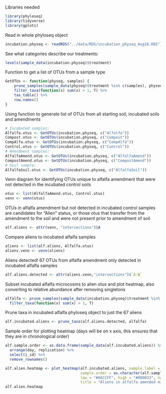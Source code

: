  Libraries needed
```r
library(phyloseq)
library(tidyverse)
library(gplots)
```

 Read in whole phyloseq object
```r
incubation.physeq <- readRDS("../data/RDS/incubation_physeq_Aug18.RDS")
```

 See what categories describe our treatments:
```r
levels(sample_data(incubation.physeq)$treatment)
```

 Function to get a list of OTUs from a sample type
```r
GetOTUs <- function(physeq, samples) {
    prune_samples(sample_data(physeq)$treatment %in% c(samples), physeq) %>%
    filter_taxa(function(x) sum(x) > 1, T) %>%
    tax_table() %>%
    row.names()
}
```

 Using function to generate list of OTUs from all starting soil, incubated soils and amendments
```r
# Incubated samples:
Alfalfa.otus <- GetOTUs(incubation.physeq, c("Alfalfa"))
Compost.otus <- GetOTUs(incubation.physeq, c("Compost"))
CompAlfa.otus <- GetOTUs(incubation.physeq, c("CompAlfa"))
Control.otus <- GetOTUs(incubation.physeq, c("Control"))
# Amendment samples:
AlfalfaAmend.otus <- GetOTUs(incubation.physeq, c("AlfalfaAmend"))
CompostAmend.otus <- GetOTUs(incubation.physeq, c("CompostAmend"))
# Soil sample:
AlfalfaSoil.otus <- GetOTUs(incubation.physeq, c("AlfalfaSoil"))
```

 Venn diagram for identifying OTUs unique to alfalfa amendment that were not detected in the incubated control soils
```r
otus <- list(AlfalfaAmend.otus, Control.otus)
venn <- venn(otus)
```

 OTUs in alfalfa amendment but not detected in incubated control samples are candidates for "Alien" status, or those otus
that transfer from the amendment to the soil and were not present prior to amendment of soil
```r
alf.aliens <- attr(venn, "intersections")$A
```

 Compare aliens to incubated alfalfa samples
```r
aliens <- list(alf.aliens, Alfalfa.otus)
aliens.venn <- venn(aliens)
```

 Aliens detected! 67 OTUs from alfalfa amendment only detected in incubated alfalfa samples
```r
alf.aliens.detected <- attr(aliens.venn,"intersections")$`A:B`
```

 Subset incubated alfalfa microcosms to alien otus and plot heatmap, also converting to relative abundance after removing singletons
```r
alfalfa <- prune_samples(sample_data(incubation.physeq)$treatment %in% c("Alfalfa"), incubation.physeq) %>%
  filter_taxa(function(x) sum(x) > 1, T) 
```

 Prune taxa in incubated alfalfa phyloseq object to just the 67 aliens  
```r
alf.incubated.aliens <- prune_taxa(alf.aliens.detected, alfalfa) 
```

 Sample order for plotting heatmap (days will be on x axis, this ensures that they are in chronological order)
```r
alf.sample.order <- as.data.frame(sample_data(alf.incubated.aliens)) %>%
  arrange(day, replication) %>%
  select(i_id) %>%
  remove_rownames() 
```

```r
alf.alien.heatmap <- plot_heatmap(alf.incubated.aliens, sample.label = "day", taxa.order= "Phylum", taxa.label = "Genus",
                                  sample.order = as.character(alf.sample.order$i_id), 
                                  low = "#66CCFF", high = "#000033", na.value = "white", 
                                  title = "Aliens in alfalfa amended microcosms") 
alf.alien.heatmap
```

